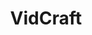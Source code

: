 ---
title: 'VidCraft'
description: 'Transform text and images into stunning videos with AI-powered VidCraft'
icon: 'camera-movie'
---